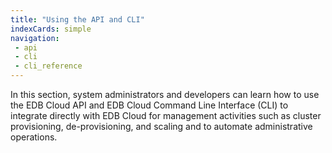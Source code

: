 ```yaml
---
title: "Using the API and CLI"
indexCards: simple
navigation:
 - api
 - cli
 - cli_reference
---
```


In this section, system administrators and developers can learn how to use the EDB Cloud API and EDB Cloud Command Line Interface (CLI) to integrate directly with EDB Cloud for management activities such as cluster provisioning, de-provisioning, and scaling and to automate administrative operations.
